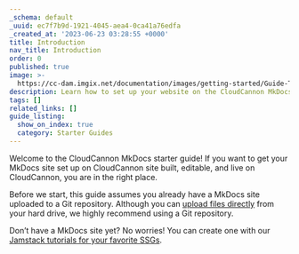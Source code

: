 ```yaml
---
_schema: default
_uuid: ec7f7b9d-1921-4045-aea4-0ca41a76edfa
_created_at: '2023-06-23 03:28:55 +0000'
title: Introduction
nav_title: Introduction
order: 0
published: true
image: >-
  https://cc-dam.imgix.net/documentation/images/getting-started/Guide-Thumbnails/CloudCannon-Getting-Started-Thumbnail-MkDocs.png
description: Learn how to set up your website on the CloudCannon MkDocs CMS.
tags: []
related_links: []
guide_listing:
  show_on_index: true
  category: Starter Guides
---
```


Welcome to the CloudCannon MkDocs starter guide! If you want to get your MkDocs site set up on CloudCannon site built, editable, and live on CloudCannon, you are in the right place.

Before we start, this guide assumes you already have a MkDocs site uploaded to a Git repository. Although you can <a target="_blank" rel="noopener" href="https://cloudcannon.com/documentation/articles/add-files-with-direct-upload/">upload files directly</a> from your hard drive, we highly recommend using a Git repository.

Don’t have a MkDocs site yet? No worries! You can create one with our <a target="_blank" rel="noopener" href="https://cloudcannon.com/tutorials/">Jamstack tutorials for your favorite SSGs</a>.
